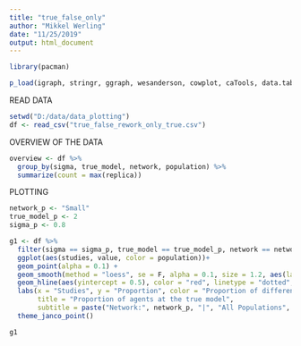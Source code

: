 ```yaml
---
title: "true_false_only"
author: "Mikkel Werling"
date: "11/25/2019"
output: html_document
---
```



```r
library(pacman)

p_load(igraph, stringr, ggraph, wesanderson, cowplot, caTools, data.table, permute, matrixStats, MCMCpack, tidyverse, ggunchained, tidyselect)
```


READ DATA

```r
setwd("D:/data/data_plotting")
df <- read_csv("true_false_rework_only_true.csv")
```

OVERVIEW OF THE DATA

```r

overview <- df %>%
  group_by(sigma, true_model, network, population) %>%
  summarize(count = max(replica))
```

PLOTTING

```r

network_p <- "Small"
true_model_p <- 2
sigma_p <- 0.8

g1 <- df %>%
  filter(sigma == sigma_p, true_model == true_model_p, network == network_p) %>%
  ggplot(aes(studies, value, color = population))+
  geom_point(alpha = 0.1) +
  geom_smooth(method = "loess", se = F, alpha = 0.1, size = 1.2, aes(labels = variable)) +
  geom_hline(aes(yintercept = 0.5), color = "red", linetype = "dotted", size = 1) + 
  labs(x = "Studies", y = "Proportion", color = "Proportion of different models", 
       title = "Proportion of agents at the true model",
       subtitle = paste("Network:", network_p, "|", "All Populations", "|", "Sigma:", sigma_p, "|", "True Model:", true_model_p)) +
  theme_janco_point()

g1


```

